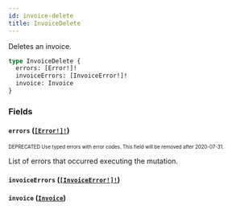 ```yaml
---
id: invoice-delete
title: InvoiceDelete
---
```


Deletes an invoice.

```graphql
type InvoiceDelete {
  errors: [Error!]!
  invoiceErrors: [InvoiceError!]!
  invoice: Invoice
}
```

### Fields

#### `errors` ([`[Error!]!`](/developer/api-reference/objects/error.mdx))

<sub><sup><span className="deprecatedTag">DEPRECATED</span> Use typed errors with error codes. This field will be removed after 2020-07-31.</sup></sub>

List of errors that occurred executing the mutation.

#### `invoiceErrors` ([`[InvoiceError!]!`](/developer/api-reference/objects/invoice-error.mdx))

#### `invoice` ([`Invoice`](/developer/api-reference/objects/invoice.mdx))
